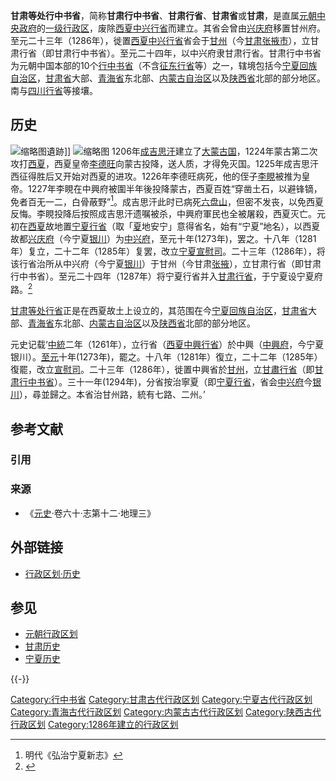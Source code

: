 '''甘肃等处行中书省'''，简称'''甘肃行中书省'''、'''甘肃行省'''、'''甘肃省'''或'''甘肃'''，是直属[[元朝|元朝]][[中央政府|中央政府]]的[[一级行政区|一级行政区]]，废除[[西夏中兴行省|西夏中兴行省]]而建立。其省会曾由[[中兴府|兴庆府]]移置甘州府。至元二十三年（1286年），徙置[[西夏中兴行省|西夏中兴行省]]省会于[[甘州|甘州]]（今[[甘肃|甘肃]][[张掖市|张掖市]]），立甘肃行省（即甘肃行中书省）。至元二十四年，以中兴府隶甘肃行省。甘肃行中书省为元朝中国本部的10个[[行中书省|行中书省]]（不含[[征东行省|征东行省]]等）之一，辖境包括今[[宁夏回族自治区|宁夏回族自治区]]，[[甘肃省|甘肃省]]大部、[[青海省|青海省]]东北部、[[内蒙古自治区|内蒙古自治区]]以及[[陕西省|陕西省]]北部的部分地区。南与[[四川等处行中书省|四川行省]]等接壤。

== 历史 ==
[[File:Khara-khoto.jpg|缩略图]]遺跡]]
[[File:Kharakhoto_BLM9_S3-PLAN-KK-I.jpg|缩略图]]
1206年[[成吉思汗|成吉思汗]]建立了[[大蒙古国|大蒙古国]]，1224年蒙古第二次攻打[[西夏|西夏]]，西夏皇帝[[李德旺|李德旺]]向蒙古投降，送人质，才得免灭国。1225年成吉思汗西征得胜后又开始对西夏的进攻。1226年李德旺病死，他的侄子[[李睍|李睍]]被推为皇帝。1227年李睍在中興府被圍半年後投降蒙古，西夏百姓“穿凿土石，以避锋镝，免者百无一二，白骨蔽野”<ref>明代《弘治宁夏新志》</ref>。成吉思汗此时已病死[[六盘山|六盘山]]，但密不发丧，以免西夏反悔。李睍投降后按照成吉思汗遗嘱被杀，中興府軍民也全被屠殺，西夏灭亡。元初在[[西夏|西夏]]故地置[[宁夏行省|宁夏行省]]（取「[[西夏|夏]]地安宁」意得省名，始有“宁夏”地名），以西夏故都[[兴庆府|兴庆府]]（今宁夏[[银川|银川]]）为[[中兴府|中兴府]]，至元十年(1273年)，罢之。十八年（1281年）复立，二十二年（1285年）复罢，改立[[宁夏宣慰司|宁夏宣慰司]]。二十三年（1286年），将该行省治所从中兴府（今宁夏[[银川|银川]]）于甘州（今甘肃[[张掖|张掖]]），立甘肃行省（即甘肃行中书省）。至元二十四年（1287年）将宁夏行省并入[[甘肃行省|甘肃行省]]，于宁夏设宁夏府路。<ref>{{Cite web |url=http://www.tcm100.com/ShuJuKu/GuJinDiMingDuiZhao/zzDiMing825.htm |title=宁夏 |access-date=2009-10-05 |archive-url=https://web.archive.org/web/20111109130335/http://www.tcm100.com/ShuJuKu/GuJinDiMingDuiZhao/zzDiMing825.htm |archive-date=2011-11-09 |dead-url=yes }}</ref>

[[甘肃等处行省|甘肃等处行省]]正是在西夏故土上设立的，其范围在今[[宁夏回族自治区|宁夏回族自治区]]，[[甘肃省|甘肃省]]大部、[[青海省|青海省]]东北部、[[内蒙古自治区|内蒙古自治区]]以及[[陕西省|陕西省]]北部的部分地区。

元史记载‘[[中統_(年號)|中統]]二年（1261年），立行省（[[西夏中興行省|西夏中興行省]]）於中興（[[中興府|中興府]]，今宁夏银川）。[[至元_(忽必烈)|至元]]十年(1273年)，罷之。十八年（1281年）復立，二十二年（1285年）復罷，改立[[宣慰司|宣慰司]]。二十三年（1286年），徙置中興省於[[甘州路|甘州]]，立[[甘肅行省|甘肅行省]]（即[[甘肃行中书省|甘肃行中书省]]）。三十一年(1294年)，分省按治寧夏（即[[宁夏行省|宁夏行省]]，省会[[中兴府|中兴府]]今[[银川|银川]]），尋並歸之。本省治甘州路，統有七路、二州。’

== 参考文献 ==
=== 引用 ===
{{Reflist|30em}}

=== 来源 ===
{{Wikisource|元史/卷091}}
{{refbegin}}
* 《[[元史|元史]]·卷六十·志第十二·地理三》
{{refend}}

==外部链接==
*[https://web.archive.org/web/20090601215800/http://www.xzqh.org/lishi/index.htm 行政区划·历史]

== 参见 ==
{{Portal box|甘肃|宁夏}}
* [[元朝行政区划|元朝行政区划]]
* [[甘肃历史|甘肃历史]]
* [[宁夏历史|宁夏历史]]

{{-}}
{{元朝行政区划|nocat}}

[[Category:行中书省|Category:行中书省]]
[[Category:甘肃古代行政区划|Category:甘肃古代行政区划]]
[[Category:宁夏古代行政区划|Category:宁夏古代行政区划]]
[[Category:青海古代行政区划|Category:青海古代行政区划]]
[[Category:内蒙古古代行政区划|Category:内蒙古古代行政区划]]
[[Category:陕西古代行政区划|Category:陕西古代行政区划]]
[[Category:1286年建立的行政区划|Category:1286年建立的行政区划]]